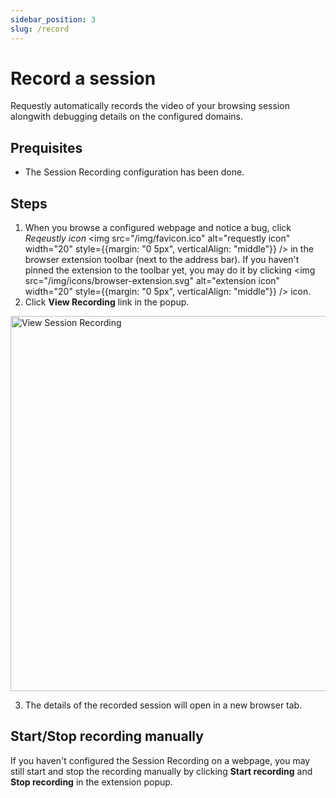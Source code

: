 ```yaml
---
sidebar_position: 3
slug: /record  
---
```


# Record a session

Requestly automatically records the video of your browsing session alongwith debugging details on the configured domains.

## Prequisites

- The Session Recording configuration has been done.

## Steps

1. When you browse a configured webpage and notice a bug, click _Reqeustly icon_
<img src="/img/favicon.ico" alt="requestly icon" width="20" style={{margin: "0 5px", verticalAlign: "middle"}} />
in the browser extension toolbar (next to the address bar). 
If you haven't pinned the extension to the toolbar yet, you may do it by clicking 
<img src="/img/icons/browser-extension.svg" alt="extension icon" width="20" style={{margin: "0 5px", verticalAlign: "middle"}} />
icon.
2. Click **View Recording** link in the popup.

<img src="/img/docs/session-recording/view-recording.png" alt="View Session Recording" width="600" />

3. The details of the recorded session will open in a new browser tab.

## Start/Stop recording manually

If you haven't configured the Session Recording on a webpage,
you may still start and stop the recording manually by clicking **Start recording** and **Stop recording** in the extension popup.
